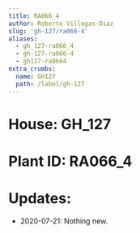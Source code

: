 ```yaml
---
title: RA066_4
author: Roberto Villegas-Diaz
slug: 'gh-127/ra066-4'
aliases:
  - gh_127-ra066_4
  - gh-127-ra066-4
  - gh127-ra0664
extra_crumbs:
  name: GH127
  path: /label/gh-127
---
```


# **House**: GH_127
# **Plant ID**: RA066_4
# **Updates**: 
 - 2020-07-21: Nothing new.
